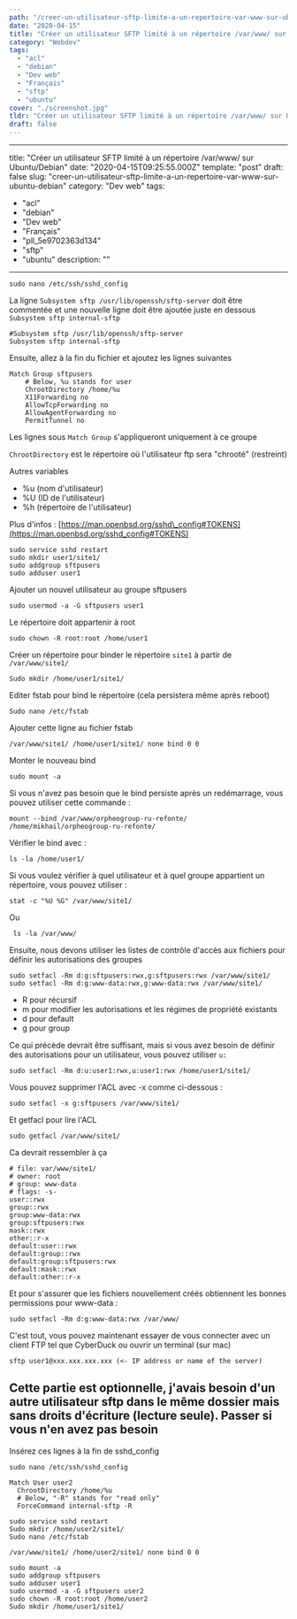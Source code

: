```yaml
---
path: "/creer-un-utilisateur-sftp-limite-a-un-repertoire-var-www-sur-ubuntu-debian"
date: "2020-04-15"
title: "Créer un utilisateur SFTP limité à un répertoire /var/www/ sur Ubuntu/Debian"
category: "Webdev"
tags:
  - "acl"
  - "debian"
  - "Dev web"
  - "Français"
  - "sftp"
  - "ubuntu"
cover: "./screenshot.jpg"
tldr: "Créer un utilisateur SFTP limité à un répertoire /var/www/ sur Ubuntu/Debian"
draft: false
---
```


---
title: "Créer un utilisateur SFTP limité à un répertoire /var/www/ sur Ubuntu/Debian"
date: "2020-04-15T09:25:55.000Z"
template: "post"
draft: false
slug: "creer-un-utilisateur-sftp-limite-a-un-repertoire-var-www-sur-ubuntu-debian"
category: "Dev web"
tags: 
  - "acl"
  - "debian"
  - "Dev web"
  - "Français"
  - "pll_5e9702363d134"
  - "sftp"
  - "ubuntu"
description: ""
---

```
sudo nano /etc/ssh/sshd_config
```

La ligne `Subsystem sftp /usr/lib/openssh/sftp-server` doit être commentée et une nouvelle ligne doit être ajoutée juste en dessous `Subsystem sftp internal-sftp`

```
#Subsystem sftp /usr/lib/openssh/sftp-server
Subsystem sftp internal-sftp
```

Ensuite, allez à la fin du fichier et ajoutez les lignes suivantes

```
Match Group sftpusers
    # Below, %u stands for user
    ChrootDirectory /home/%u
    X11Forwarding no
    AllowTcpForwarding no
    AllowAgentForwarding no
    PermitTunnel no

```

Les lignes sous `Match Group` s'appliqueront uniquement à ce groupe

`ChrootDirectory` est le répertoire où l'utilisateur ftp sera "chrooté" (restreint)

Autres variables

- %u (nom d'utilisateur)
- %U (ID de l'utilisateur)
- %h (répertoire de l'utilisateur)

Plus d'infos : [https://man.openbsd.org/sshd\_config#TOKENS](https://man.openbsd.org/sshd_config#TOKENS)

```
sudo service sshd restart
sudo mkdir user1/site1/
sudo addgroup sftpusers
sudo adduser user1
```

Ajouter un nouvel utilisateur au groupe sftpusers

```
sudo usermod -a -G sftpusers user1
```

Le répertoire doit appartenir à root

```
sudo chown -R root:root /home/user1
```

Créer un répertoire pour binder le répertoire `site1` à partir de `/var/www/site1/`

```
Sudo mkdir /home/user1/site1/
```

Editer fstab pour bind le répertoire (cela persistera même après reboot)

```
Sudo nano /etc/fstab
```

Ajouter cette ligne au fichier fstab

```
/var/www/site1/ /home/user1/site1/ none bind 0 0
```

Monter le nouveau bind

```
sudo mount -a
```

Si vous n'avez pas besoin que le bind persiste après un redémarrage, vous pouvez utiliser cette commande :

```
mount --bind /var/www/orpheogroup-ru-refonte/ /home/mikhail/orpheogroup-ru-refonte/
```

Vérifier le bind avec :

```
ls -la /home/user1/
```

Si vous voulez vérifier à quel utilisateur et à quel groupe appartient un répertoire, vous pouvez utiliser :

```
stat -c "%U %G" /var/www/site1/
```

Ou

```
 ls -la /var/www/
```

Ensuite, nous devons utiliser les listes de contrôle d'accès aux fichiers pour définir les autorisations des groupes

```
sudo setfacl -Rm d:g:sftpusers:rwx,g:sftpusers:rwx /var/www/site1/
sudo setfacl -Rm d:g:www-data:rwx,g:www-data:rwx /var/www/site1/
```

- R pour récursif
- m pour modifier les autorisations et les régimes de propriété existants
- d pour default
- g pour group

Ce qui précède devrait être suffisant, mais si vous avez besoin de définir des autorisations pour un utilisateur, vous pouvez utiliser `u:`

```
sudo setfacl -Rm d:u:user1:rwx,u:user1:rwx /home/user1/site1/
```

Vous pouvez supprimer l'ACL avec -x comme ci-dessous :

```
sudo setfacl -x g:sftpusers /var/www/site1/
```

Et getfacl pour lire l'ACL

```
sudo getfacl /var/www/site1/
```

Ca devrait ressembler à ça

```
# file: var/www/site1/
# owner: root
# group: www-data
# flags: -s-
user::rwx
group::rwx
group:www-data:rwx
group:sftpusers:rwx
mask::rwx
other::r-x
default:user::rwx
default:group::rwx
default:group:sftpusers:rwx
default:mask::rwx
default:other::r-x
```

Et pour s'assurer que les fichiers nouvellement créés obtiennent les bonnes permissions pour www-data :

```
sudo setfacl -Rm d:g:www-data:rwx /var/www/ 
```

C'est tout, vous pouvez maintenant essayer de vous connecter avec un client FTP tel que CyberDuck ou ouvrir un terminal (sur mac)

```
sftp user1@xxx.xxx.xxx.xxx (<- IP address or name of the server)
```

## Cette partie est optionnelle, j'avais besoin d'un autre utilisateur sftp dans le même dossier mais sans droits d'écriture (lecture seule). Passer si vous n'en avez pas besoin

Insérez ces lignes à la fin de sshd\_config

```
sudo nano /etc/ssh/sshd_config
```

```
Match User user2
  ChrootDirectory /home/%u
  # Below, "-R" stands for "read only"
  ForceCommand internal-sftp -R
```

```
sudo service sshd restart
Sudo mkdir /home/user2/site1/
Sudo nano /etc/fstab
```

```
/var/www/site1/ /home/user2/site1/ none bind 0 0
```

```
sudo mount -a
sudo addgroup sftpusers
sudo adduser user1
sudo usermod -a -G sftpusers user2
sudo chown -R root:root /home/user2
Sudo mkdir /home/user1/site1/
```
